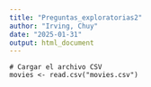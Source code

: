 ```yaml
---
title: "Preguntas_exploratorias2"
author: "Irving, Chuy"
date: "2025-01-31"
output: html_document
---
```

```
# Cargar el archivo CSV
movies <- read.csv("movies.csv")
```